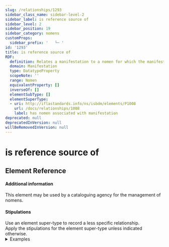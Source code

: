 ```yaml
---
slug: /relationships/1293
sidebar_class_name: sidebar-level-2
sidebar_label: is reference source of
sidebar_level: 2
sidebar_position: 19
sidebar_category: nomens
customProps:
  sidebar_prefix: '   └─ '
id: '1293'
title: is reference source of
RDF:
  definition: Relates a manifestation to a nomen for which the manifestation provides evidence of usage.
  domain: Manifestation
  type: DatatypeProperty
  scopeNote: ''
  range: Nomen
  equivalentProperty: []
  inverseOf: []
  elementSubType: []
  elementSuperType:
  - uri: http://iflastandards.info/ns/isbdm/elements/P1008
    url: /docs/relationships/1008
    label: has nomen associated with manifestation
deprecated: null
deprecatedInVersion: null
willBeRemovedInVersion: null
---
```

# is reference source of

## Element Reference
<ElementReference frontMatter={frontMatter} />

#### Additional information

<div className="guid">
This element may be used by a cataloguing agency for the management of nomens.
</div>

#### Stipulations

<div className="stip">
  Use an element super-type to record a less specific relationship.
</div>

<div className="stip">
  Apply the stipulations for the element super-type unless indicated otherwise.
  
  <details>
  <summary>Examples</summary>
  
  | Property | Value |
  |:---------|:------|
  | is reference source of | "IFLA series on bibliographic control" |
  
  *[Full example: <InLink href="/docs/fullex/fx012">ISBD (2011; De Gruyter Saur; volume)</InLink>. The value is the nomen string of a nomen that is assigned to the manifestation super-unit.]*
  </details>
</div>
